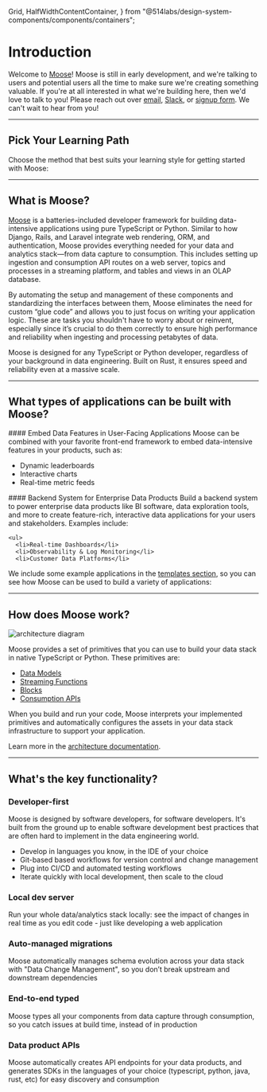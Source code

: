   Grid,
  HalfWidthContentContainer,
} from "@514labs/design-system-components/components/containers";

# Introduction

Welcome to [Moose](https://www.moosejs.com/)! Moose is still in early development, and we're talking
to users and potential users all the time to make sure we're creating something valuable. If you're at all
interested in what we're building here, then we'd love to talk to you!
Please reach out over [email](mailto:hello@moosejs.dev),
[Slack](https://join.slack.com/t/moose-community/shared_invite/zt-2fjh5n3wz-cnOmM9Xe9DYAgQrNu8xKxg),
or [signup form](https://fiveonefour.typeform.com/signup). We can't wait to hear from you!

---

## Pick Your Learning Path

Choose the method that best suits your learning style for getting started with Moose:

<div className="flex md:flex-row flex-col justify-start items-center">
  <CTACard
    title="Quick Start"
    description="Get up and running with your own Moose project in minutes"
    ctaLink="/new-project"
    Icon={Zap}
    className="mr-2"
  />
  <CTACard
    title="Tutorial"
    description="Build an end-to-end Moose app through a guided tutorial"
    ctaLink="/learn-moose"
    Icon={GraduationCap}
    className="ml-2"
  />
</div>

---

## What is Moose?

[Moose](https://www.moosejs.com) is a batteries-included developer framework for building data-intensive applications using pure TypeScript or Python. Similar to how Django, Rails, and Laravel integrate web rendering, ORM, and authentication, Moose provides everything needed for your data and analytics stack—from data capture to consumption. This includes setting up ingestion and consumption API routes on a web server, topics and processes in a streaming platform, and tables and views in an OLAP database.

By automating the setup and management of these components and standardizing the interfaces between them, Moose eliminates the need for custom “glue code” and allows you to just focus on writing your application logic. These are tasks you shouldn't have to worry about or reinvent, especially since it’s crucial to do them correctly to ensure high performance and reliability when ingesting and processing petabytes of data.

Moose is designed for any TypeScript or Python developer, regardless of your background in data engineering. Built on Rust, it ensures speed and reliability even at a massive scale.

---

## What types of applications can be built with Moose?

<Grid className="mt-4 md:gap-x-0 border">
  <HalfWidthContentContainer className="border-r p-4">
  #### Embed Data Features in User-Facing Applications
  Moose can be combined with your favorite front-end framework to embed data-intensive features in your products, such as:

  <ul>
    <li>Dynamic leaderboards</li>
    <li>Interactive charts</li>
    <li>Real-time metric feeds</li>
  </ul>
  </HalfWidthContentContainer>

  <HalfWidthContentContainer className="p-4" >
  #### Backend System for Enterprise Data Products
  Build a backend system to power enterprise data products like BI software, data exploration tools, and more to create feature-rich, interactive data applications for your users and stakeholders. Examples include:

    <ul>
      <li>Real-time Dashboards</li>
      <li>Observability & Log Monitoring</li>
      <li>Customer Data Platforms</li>

  </ul>
  </HalfWidthContentContainer>
</Grid>

We include some example applications in the [templates section](/templates), so you can see how Moose can be used to build a variety of applications:

<Cards>
  <Card title="Product Analytics" href="/templates/product-analytics" />
</Cards>

---

## How does Moose work?

![architecture diagram](/OVERVIEW-DIAGRAM.svg)

Moose provides a set of primitives that you can use to build your data stack in native TypeScript or Python. These primitives are:

- [Data Models](https://docs.moosejs.com/building/data-models)
- [Streaming Functions](https://docs.moosejs.com/building/process-data)
- [Blocks](https://docs.moosejs.com/building/aggregations)
- [Consumption APIs](https://docs.moosejs.com/building/consumption-apis)

When you build and run your code, Moose interprets your implemented primitives and automatically configures the assets in your data stack infrastructure to support your application.

Learn more in the [architecture documentation](https://docs.moosejs.com/getting-started/architecture).

---

## What's the key functionality?

### Developer-first

Moose is designed by software developers, for software developers. It's built from the ground up to enable
software development best practices that are often hard to implement in the data engineering world.

- Develop in languages you know, in the IDE of your choice
- Git-based based workflows for version control and change management
- Plug into CI/CD and automated testing workflows
- Iterate quickly with local development, then scale to the cloud

### Local dev server

Run your whole data/analytics stack locally: see the impact of changes in real time as you edit code -
just like developing a web application

### Auto-managed migrations

Moose automatically manages schema evolution across your data stack with "Data Change Management", so you
don’t break upstream and downstream dependencies

### End-to-end typed

Moose types all your components from data capture through consumption, so you catch issues at build time,
instead of in production

### Data product APIs

Moose automatically creates API endpoints for your data products, and generates SDKs in the languages of
your choice (typescript, python, java, rust, etc) for easy discovery and consumption
